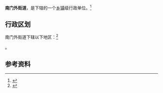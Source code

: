 {{中国乡级行政区|15/02/02/004/000}}

'''南门外街道'''，是{{PRC admin/fullname|15/02/02/004/000|3}}下辖的一个[[乡镇|乡镇]]级行政单位。<ref>{{PRC admin/ref sgc|{{PRC admin/parent|15/02/02/004/000}}}}</ref>

== 行政区划 ==

南门外街道下辖以下地区：<ref>{{PRC admin/ref sgc|15/02/02/004/000}}</ref>

{{PRC admin/children|15/02/02/004/000}}。

== 参考资料 ==

{{reflist}}

{{行政区划小作品}}
{{PRC admin/navcat|15/02/02/004/000}}